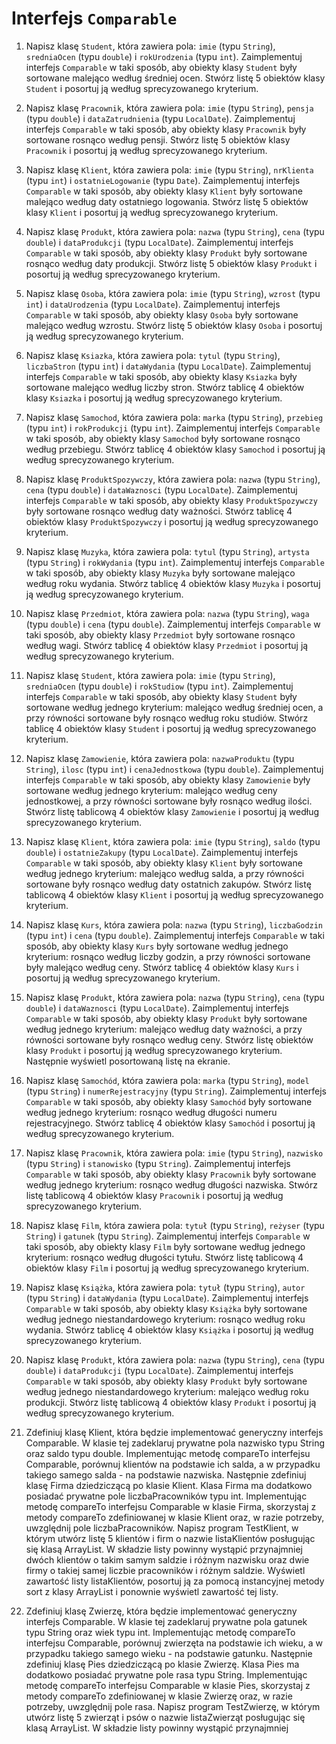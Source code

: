 # Interfejs `Comparable`

1. Napisz klasę `Student`, która zawiera pola: `imie` (typu `String`), `sredniaOcen` (typu `double`) i `rokUrodzenia` (typu `int`). Zaimplementuj interfejs `Comparable` w taki sposób, aby obiekty klasy `Student` były sortowane malejąco według średniej ocen. Stwórz listę 5 obiektów klasy `Student` i posortuj ją według sprecyzowanego kryterium.

2. Napisz klasę `Pracownik`, która zawiera pola: `imie` (typu `String`), `pensja` (typu `double`) i `dataZatrudnienia` (typu `LocalDate`). Zaimplementuj interfejs `Comparable` w taki sposób, aby obiekty klasy `Pracownik` były sortowane rosnąco według pensji. Stwórz listę 5 obiektów klasy `Pracownik` i posortuj ją według sprecyzowanego kryterium.

3. Napisz klasę `Klient`, która zawiera pola: `imie` (typu `String`), `nrKlienta` (typu `int`) i `ostatnieLogowanie` (typu `Date`). Zaimplementuj interfejs `Comparable` w taki sposób, aby obiekty klasy `Klient` były sortowane malejąco według daty ostatniego logowania. Stwórz listę 5 obiektów klasy `Klient` i posortuj ją według sprecyzowanego kryterium.

4. Napisz klasę `Produkt`, która zawiera pola: `nazwa` (typu `String`), `cena` (typu `double`) i `dataProdukcji` (typu `LocalDate`). Zaimplementuj interfejs `Comparable` w taki sposób, aby obiekty klasy `Produkt` były sortowane rosnąco według daty produkcji. Stwórz listę 5 obiektów klasy `Produkt` i posortuj ją według sprecyzowanego kryterium.

5. Napisz klasę `Osoba`, która zawiera pola: `imie` (typu `String`), `wzrost` (typu `int`) i `dataUrodzenia` (typu `LocalDate`). Zaimplementuj interfejs `Comparable` w taki sposób, aby obiekty klasy `Osoba` były sortowane malejąco według wzrostu. Stwórz listę 5 obiektów klasy `Osoba` i posortuj ją według sprecyzowanego kryterium.

6. Napisz klasę `Ksiazka`, która zawiera pola: `tytul` (typu `String`), `liczbaStron` (typu `int`) i `dataWydania` (typu `LocalDate`). Zaimplementuj interfejs `Comparable` w taki sposób, aby obiekty klasy `Ksiazka` były sortowane malejąco według liczby stron. Stwórz tablicę 4 obiektów klasy `Ksiazka` i posortuj ją według sprecyzowanego kryterium.

7. Napisz klasę `Samochod`, która zawiera pola: `marka` (typu `String`), `przebieg` (typu `int`) i `rokProdukcji` (typu `int`). Zaimplementuj interfejs `Comparable` w taki sposób, aby obiekty klasy `Samochod` były sortowane rosnąco według przebiegu. Stwórz tablicę 4 obiektów klasy `Samochod` i posortuj ją według sprecyzowanego kryterium.

8. Napisz klasę `ProduktSpozywczy`, która zawiera pola: `nazwa` (typu `String`), `cena` (typu `double`) i `dataWaznosci` (typu `LocalDate`). Zaimplementuj interfejs `Comparable` w taki sposób, aby obiekty klasy `ProduktSpozywczy` były sortowane rosnąco według daty ważności. Stwórz tablicę 4 obiektów klasy `ProduktSpozywczy` i posortuj ją według sprecyzowanego kryterium.

9. Napisz klasę `Muzyka`, która zawiera pola: `tytul` (typu `String`), `artysta` (typu `String`) i `rokWydania` (typu `int`). Zaimplementuj interfejs `Comparable` w taki sposób, aby obiekty klasy `Muzyka` były sortowane malejąco według roku wydania. Stwórz tablicę 4 obiektów klasy `Muzyka` i posortuj ją według sprecyzowanego kryterium.

10. Napisz klasę `Przedmiot`, która zawiera pola: `nazwa` (typu `String`), `waga` (typu `double`) i `cena` (typu `double`). Zaimplementuj interfejs `Comparable` w taki sposób, aby obiekty klasy `Przedmiot` były sortowane rosnąco według wagi. Stwórz tablicę 4 obiektów klasy `Przedmiot` i posortuj ją według sprecyzowanego kryterium.

11. Napisz klasę `Student`, która zawiera pola: `imie` (typu `String`), `sredniaOcen` (typu `double`) i `rokStudiow` (typu `int`). Zaimplementuj interfejs `Comparable` w taki sposób, aby obiekty klasy `Student` były sortowane według jednego kryterium: malejąco według średniej ocen, a przy równości sortowane były rosnąco według roku studiów. Stwórz tablicę 4 obiektów klasy `Student` i posortuj ją według sprecyzowanego kryterium.

12. Napisz klasę `Zamowienie`, która zawiera pola: `nazwaProduktu` (typu `String`), `ilosc` (typu `int`) i `cenaJednostkowa` (typu `double`). Zaimplementuj interfejs `Comparable` w taki sposób, aby obiekty klasy `Zamowienie` były sortowane według jednego kryterium: malejąco według ceny jednostkowej, a przy równości sortowane były rosnąco według ilości. Stwórz listę tablicową 4 obiektów klasy `Zamowienie` i posortuj ją według sprecyzowanego kryterium.

13. Napisz klasę `Klient`, która zawiera pola: `imie` (typu `String`), `saldo` (typu `double`) i `ostatnieZakupy` (typu `LocalDate`). Zaimplementuj interfejs `Comparable` w taki sposób, aby obiekty klasy `Klient` były sortowane według jednego kryterium: malejąco według salda, a przy równości sortowane były rosnąco według daty ostatnich zakupów. Stwórz listę tablicową 4 obiektów klasy `Klient` i posortuj ją według sprecyzowanego kryterium.

14. Napisz klasę `Kurs`, która zawiera pola: `nazwa` (typu `String`), `liczbaGodzin` (typu `int`) i `cena` (typu `double`). Zaimplementuj interfejs `Comparable` w taki sposób, aby obiekty klasy `Kurs` były sortowane według jednego kryterium: rosnąco według liczby godzin, a przy równości sortowane były malejąco według ceny. Stwórz tablicę 4 obiektów klasy `Kurs` i posortuj ją według sprecyzowanego kryterium.

15. Napisz klasę `Produkt`, która zawiera pola: `nazwa` (typu `String`), `cena` (typu `double`) i `dataWaznosci` (typu `LocalDate`). Zaimplementuj interfejs `Comparable` w taki sposób, aby obiekty klasy `Produkt` były sortowane według jednego kryterium: malejąco według daty ważności, a przy równości sortowane były rosnąco według ceny. Stwórz listę obiektów klasy `Produkt` i posortuj ją według sprecyzowanego kryterium. Następnie wyświetl posortowaną listę na ekranie.

16. Napisz klasę `Samochód`, która zawiera pola: `marka` (typu `String`), `model` (typu `String`) i `numerRejestracyjny` (typu `String`). Zaimplementuj interfejs `Comparable` w taki sposób, aby obiekty klasy `Samochód` były sortowane według jednego kryterium: rosnąco według długości numeru rejestracyjnego. Stwórz tablicę 4 obiektów klasy `Samochód` i posortuj ją według sprecyzowanego kryterium.

17. Napisz klasę `Pracownik`, która zawiera pola: `imie` (typu `String`), `nazwisko` (typu `String`) i `stanowisko` (typu `String`). Zaimplementuj interfejs `Comparable` w taki sposób, aby obiekty klasy `Pracownik` były sortowane według jednego kryterium: rosnąco według długości nazwiska. Stwórz listę tablicową 4 obiektów klasy `Pracownik` i posortuj ją według sprecyzowanego kryterium.

18. Napisz klasę `Film`, która zawiera pola: `tytuł` (typu `String`), `reżyser` (typu `String`) i `gatunek` (typu `String`). Zaimplementuj interfejs `Comparable` w taki sposób, aby obiekty klasy `Film` były sortowane według jednego kryterium: rosnąco według długości tytułu. Stwórz listę tablicową 4 obiektów klasy `Film` i posortuj ją według sprecyzowanego kryterium.

19. Napisz klasę `Książka`, która zawiera pola: `tytuł` (typu `String`), `autor` (typu `String`) i `dataWydania` (typu `LocalDate`). Zaimplementuj interfejs `Comparable` w taki sposób, aby obiekty klasy `Książka` były sortowane według jednego niestandardowego kryterium: rosnąco według roku wydania. Stwórz tablicę 4 obiektów klasy `Książka` i posortuj ją według sprecyzowanego kryterium.

20. Napisz klasę `Produkt`, która zawiera pola: `nazwa` (typu `String`), `cena` (typu `double`) i `dataProdukcji` (typu `LocalDate`). Zaimplementuj interfejs `Comparable` w taki sposób, aby obiekty klasy `Produkt` były sortowane według jednego niestandardowego kryterium: malejąco według roku produkcji. Stwórz listę tablicową 4 obiektów klasy `Produkt` i posortuj ją według sprecyzowanego kryterium.

21. Zdefiniuj klasę Klient, która będzie implementować generyczny interfejs Comparable. W klasie tej zadeklaruj prywatne pola nazwisko typu String oraz saldo typu double. Implementując metodę compareTo interfejsu Comparable, porównuj klientów na podstawie ich salda, a w przypadku takiego samego salda - na podstawie nazwiska. Następnie zdefiniuj klasę Firma dziedziczącą po klasie Klient. Klasa Firma ma dodatkowo posiadać prywatne pole liczbaPracowników typu int. Implementując metodę compareTo interfejsu Comparable w klasie Firma, skorzystaj z metody compareTo zdefiniowanej w klasie Klient oraz, w razie potrzeby, uwzględnij pole liczbaPracowników. Napisz program TestKlient, w którym utwórz listę 5 klientów i firm o nazwie listaKlientów posługując się klasą ArrayList. W składzie listy powinny wystąpić przynajmniej dwóch klientów o takim samym saldzie i różnym nazwisku oraz dwie firmy o takiej samej liczbie pracowników i różnym saldzie. Wyświetl zawartość listy listaKlientów, posortuj ją za pomocą instancyjnej metody sort z klasy ArrayList i ponownie wyświetl zawartość tej listy.

22. Zdefiniuj klasę Zwierzę, która będzie implementować generyczny interfejs Comparable. W klasie tej zadeklaruj prywatne pola gatunek typu String oraz wiek typu int. Implementując metodę compareTo interfejsu Comparable, porównuj zwierzęta na podstawie ich wieku, a w przypadku takiego samego wieku - na podstawie gatunku. Następnie zdefiniuj klasę Pies dziedziczącą po klasie Zwierzę. Klasa Pies ma dodatkowo posiadać prywatne pole rasa typu String. Implementując metodę compareTo interfejsu Comparable w klasie Pies, skorzystaj z metody compareTo zdefiniowanej w klasie Zwierzę oraz, w razie potrzeby, uwzględnij pole rasa. Napisz program TestZwierzę, w którym utwórz listę 5 zwierząt i psów o nazwie listaZwierząt posługując się klasą ArrayList. W składzie listy powinny wystąpić przynajmniej
